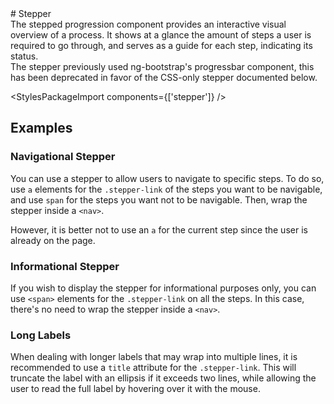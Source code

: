 
<Meta of={StepperStories} />

<div className="docs-title">
  # Stepper

  <nav>
    <link-design of={JSON.stringify(StepperStories)}></link-design>
  </nav>
</div>

<div className="lead mb-16">
  The stepped progression component provides an interactive visual overview of a process. It shows
  at a glance the amount of steps a user is required to go through, and serves as a guide for each
  step, indicating its status.
</div>

<div className="banner banner-warning mb-40">
  The stepper previously used ng-bootstrap's progressbar component, this has been deprecated in
  favor of the CSS-only stepper documented below.
  <div className="d-flex justify-content-end">
    <PostComponentDemoLink component="stepper" />
  </div>
</div>

<Canvas sourceState="shown" of={StepperStories.Default} />
<div className="hide-col-default">
  <Controls of={StepperStories.Default} />
</div>

<StylesPackageImport components={['stepper']} />

## Examples

### Navigational Stepper

You can use a stepper to allow users to navigate to specific steps.
To do so, use `a` elements for the `.stepper-link` of the steps you want to be navigable, and use `span` for the steps you want not to be navigable.
Then, wrap the stepper inside a `<nav>`.

However, it is better not to use an `a` for the current step since the user is already on the page.

<Canvas of={StepperStories.NavigationalStepper} />

### Informational Stepper

If you wish to display the stepper for informational purposes only, you can use `<span>` elements for the `.stepper-link` on all the steps.
In this case, there's no need to wrap the stepper inside a `<nav>`.

<Canvas of={StepperStories.InformationalStepper} />

### Long Labels

When dealing with longer labels that may wrap into multiple lines, it is recommended to use a `title` attribute for the `.stepper-link`.
This will truncate the label with an ellipsis if it exceeds two lines, while allowing the user to read the full label by hovering over it with the mouse.

<Canvas of={StepperStories.LongLabels} />
